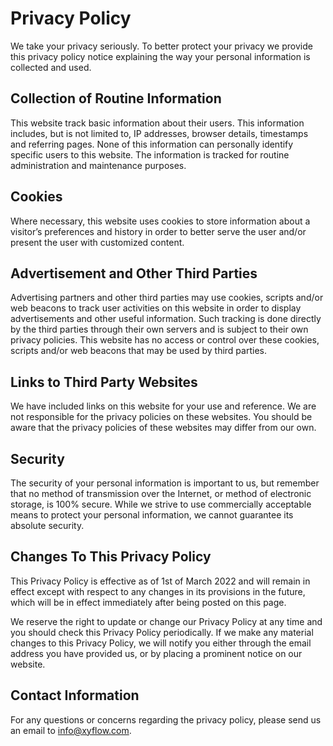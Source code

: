 # Privacy Policy

We take your privacy seriously. To better protect your privacy we provide this privacy policy notice explaining the way your personal information is collected and used.

## Collection of Routine Information

This website track basic information about their users. This information includes, but is not limited to, IP addresses, browser details, timestamps and referring pages. None of this information can personally identify specific users to this website. The information is tracked for routine administration and maintenance purposes.

## Cookies

Where necessary, this website uses cookies to store information about a visitor’s preferences and history in order to better serve the user and/or present the user with customized content.

## Advertisement and Other Third Parties

Advertising partners and other third parties may use cookies, scripts and/or web beacons to track user activities on this website in order to display advertisements and other useful information. Such tracking is done directly by the third parties through their own servers and is subject to their own privacy policies. This website has no access or control over these cookies, scripts and/or web beacons that may be used by third parties.

## Links to Third Party Websites

We have included links on this website for your use and reference. We are not responsible for the privacy policies on these websites. You should be aware that the privacy policies of these websites may differ from our own.

## Security

The security of your personal information is important to us, but remember that no method of transmission over the Internet, or method of electronic storage, is 100% secure. While we strive to use commercially acceptable means to protect your personal information, we cannot guarantee its absolute security.

## Changes To This Privacy Policy

This Privacy Policy is effective as of 1st of March 2022 and will remain in effect except with respect to any changes in its provisions in the future, which will be in effect immediately after being posted on this page.

We reserve the right to update or change our Privacy Policy at any time and you should check this Privacy Policy periodically. If we make any material changes to this Privacy Policy, we will notify you either through the email address you have provided us, or by placing a prominent notice on our website.

## Contact Information

For any questions or concerns regarding the privacy policy, please send us an email to info@xyflow.com.
